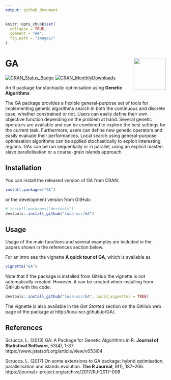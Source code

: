 ```yaml
---
output: github_document
---
```


<!-- README.md is generated from README.Rmd. Please edit that file -->

```r
knitr::opts_chunk$set(
  collapse = TRUE,
  comment = "##",
  fig.path = "images/"
)
```

# GA <img src="images/logo.png" align="right" width="100px" />

[![CRAN_Status_Badge](http://www.r-pkg.org/badges/version/GA)](https://cran.r-project.org/package=GA)
[![CRAN_MonthlyDownloads](http://cranlogs.r-pkg.org/badges/GA)](https://cran.r-project.org/package=GA)

An R package for stochastic optimisation using **Genetic Algorithms**

The GA package provides a flexible general-purpose set of tools for implementing genetic algorithms search in both the continuous and discrete case, whether constrained or not. Users can easily define their own objective function depending on the problem at hand. Several genetic operators are available and can be combined to explore the best settings for the current task. Furthermore, users can define new genetic operators and easily evaluate their performances. Local search using general-purpose optimisation algorithms can be applied stochastically to exploit interesting regions. GAs can be run sequentially or in parallel, using an explicit master-slave parallelisation or a coarse-grain islands approach.

## Installation

You can install the released version of GA from CRAN:

```r
install.packages("GA")
```

or the development version from GitHub:

```r
# install.packages("devtools")
devtools::install_github("luca-scr/GA")
```

## Usage

Usage of the main functions and several examples are included in the papers shown in the references section below. 

For an intro see the vignette **A quick tour of GA**, which is available as

```r
vignette("GA")
```

Note that if the package is installed from GitHub the vignette is not automatically created. However, it can be created when installing from GitHub with the code:

```r
devtools::install_github("luca-scr/GA", build_vignettes = TRUE)
```

The vignette is also available in the *Get Started* section on the GitHub web page of the package at http://luca-scr.github.io/GA/.

## References

Scrucca, L. (2013) GA: A Package for Genetic Algorithms in R. **Journal of Statistical Software**, 53(4), 1-37. https://www.jstatsoft.org/article/view/v053i04

Scrucca, L. (2017) On some extensions to GA package: hybrid optimisation, parallelisation and islands evolution. **The R Journal**, 9(1), 187–206. https://journal.r-project.org/archive/2017/RJ-2017-008
 